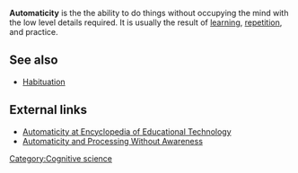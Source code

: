 '''Automaticity''' is the the ability to do things without occupying the mind with the low level details required.  It is usually the result of [[learning]], [[repetition]], and practice.

==See also==
*[[Habituation]]

==External links==
*[http://coe.sdsu.edu/eet/articles/autoskills/index.htm Automaticity at Encyclopedia of Educational Technology]
*[http://psyche.cs.monash.edu.au/v5/psyche-5-05-tzelgov.html Automaticity and Processing Without Awareness]


[[Category:Cognitive science]]